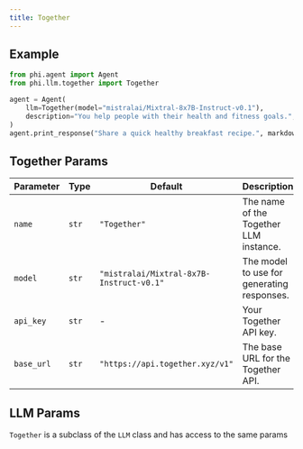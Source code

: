 ```yaml
---
title: Together
---
```


## Example

<CodeGroup>

```python agent.py
from phi.agent import Agent
from phi.llm.together import Together

agent = Agent(
    llm=Together(model="mistralai/Mixtral-8x7B-Instruct-v0.1"),
    description="You help people with their health and fitness goals.",
)
agent.print_response("Share a quick healthy breakfast recipe.", markdown=True)
```

</CodeGroup>

## Together Params

| Parameter | Type | Default | Description |
| --------- | ---- | ------- | ----------- |
| `name` | `str` | `"Together"` | The name of the Together LLM instance.|
| `model` | `str` | `"mistralai/Mixtral-8x7B-Instruct-v0.1"` | The model to use for generating responses.|
| `api_key` | `str` | - | Your Together API key. |
| `base_url` | `str` | `"https://api.together.xyz/v1"` | The base URL for the Together API. |

## LLM Params

`Together` is a subclass of the `LLM` class and has access to the same params

<Snippet file="llm-base-reference.mdx" />
